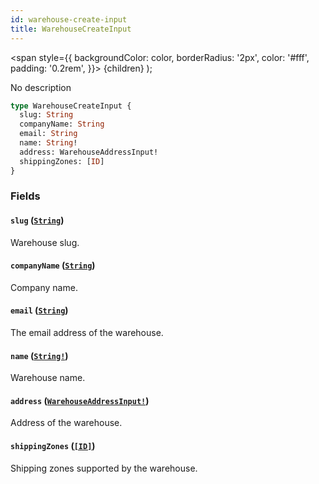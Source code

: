 ```yaml
---
id: warehouse-create-input
title: WarehouseCreateInput
---
```


<span
style={{
      backgroundColor: color,
      borderRadius: '2px',
      color: '#fff',
      padding: '0.2rem',
    }}>
{children}
</span>
);

No description

```graphql
type WarehouseCreateInput {
  slug: String
  companyName: String
  email: String
  name: String!
  address: WarehouseAddressInput!
  shippingZones: [ID]
}
```

### Fields

#### `slug` ([`String`](/api-reference/scalars/string.mdx))

Warehouse slug.

#### `companyName` ([`String`](/api-reference/scalars/string.mdx))

Company name.

#### `email` ([`String`](/api-reference/scalars/string.mdx))

The email address of the warehouse.

#### `name` ([`String!`](/api-reference/scalars/string.mdx))

Warehouse name.

#### `address` ([`WarehouseAddressInput!`](/api-reference/inputs/warehouse-address-input.mdx))

Address of the warehouse.

#### `shippingZones` ([`[ID]`](/api-reference/scalars/id.mdx))

Shipping zones supported by the warehouse.
